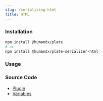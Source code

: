 ```yaml
---
slug: /serializing-html
title: HTML
---
```


### Installation

```bash npm2yarn
npm install @humandx/plate
# or
npm install @humandx/plate-serializer-html
```

### Usage


<SerializingHtmlSandpack />

### Source Code

- [Plugin](https://github.com/udecode/plate/blob/main/packages/core/src/plugins/html-deserializer/createDeserializeHtmlPlugin.ts)
- [Variables](https://github.com/udecode/plate/blob/main/examples/src)
